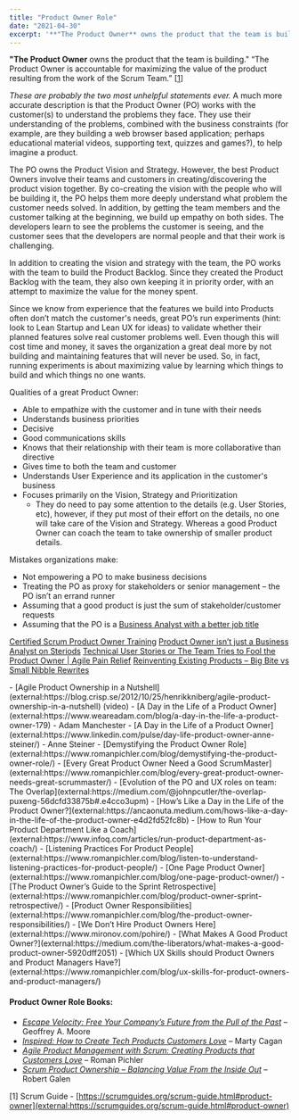 ```yaml
---
title: "Product Owner Role"
date: "2021-04-30"
excerpt: '**"The Product Owner** owns the product that the team is building." “The Product Owner is'
---
```


**"The Product Owner** owns the product that the team is building." “The Product Owner is accountable for maximizing the value of the product resulting from the work of the Scrum Team.” \[[1](#footnotes)\]

_These are probably the two most unhelpful statements ever._ A much more accurate description is that the Product Owner (PO) works with the customer(s) to understand the problems they face. They use their understanding of the problems, combined with the business constraints (for example, are they building a web browser based application; perhaps educational material videos, supporting text, quizzes and games?), to help imagine a product.

The PO owns the Product Vision and Strategy. However, the best Product Owners involve their teams and customers in creating/discovering the product vision together. By co-creating the vision with the people who will be building it, the PO helps them more deeply understand what problem the customer needs solved. In addition, by getting the team members and the customer talking at the beginning, we build up empathy on both sides. The developers learn to see the problems the customer is seeing, and the customer sees that the developers are normal people and that their work is challenging.

In addition to creating the vision and strategy with the team, the PO works with the team to build the Product Backlog. Since they created the Product Backlog with the team, they also own keeping it in priority order, with an attempt to maximize the value for the money spent.

Since we know from experience that the features we build into Products often don’t match the customer's needs, great PO’s run experiments (hint: look to Lean Startup and Lean UX for ideas) to validate whether their planned features solve real customer problems well. Even though this will cost time and money, it saves the organization a great deal more by not building and maintaining features that will never be used. So, in fact, running experiments is about maximizing value by learning which things to build and which things no one wants.

Qualities of a great Product Owner:

- Able to empathize with the customer and in tune with their needs
- Understands business priorities
- Decisive
- Good communications skills
- Knows that their relationship with their team is more collaborative than directive
- Gives time to both the team and customer
- Understands User Experience and its application in the customer's business
- Focuses primarily on the Vision, Strategy and Prioritization
    - They do need to pay some attention to the details (e.g. User Stories, etc), however, if they put most of their effort on the details, no one will take care of the Vision and Strategy. Whereas a good Product Owner can coach the team to take ownership of smaller product details.

Mistakes organizations make:

- Not empowering a PO to make business decisions
- Treating the PO as proxy for stakeholders or senior management – the PO isn’t an errand runner
- Assuming that a good product is just the sum of stakeholder/customer requests
- Assuming that the PO is a [Business Analyst with a better job title](/blog/product-owner-isn-business-analyst-steroids)

[Certified Scrum Product Owner Training](/certified-scrum-product-owner-cspo-training)
[Product Owner isn’t just a Business Analyst on Steriods](/blog/product-owner-isn-business-analyst-steroids)
[Technical User Stories or The Team Tries to Fool the Product Owner | Agile Pain Relief](/blog/scrummaster-tales-technical-user-stories-team-pull-fast-product-owner)
[Reinventing Existing Products – Big Bite vs Small Nibble Rewrites](/blog/reinventing-existing-products-big-bite-vs-small-nibble-rewrites)

<HighlightBox heading="Resource Links" variant="resourceLinks">
- [Agile Product Ownership in a Nutshell](external:https://blog.crisp.se/2012/10/25/henrikkniberg/agile-product-ownership-in-a-nutshell) (video)
- [A Day in the Life of a Product Owner](external:https://www.weareadam.com/blog/a-day-in-the-life-a-product-owner-179) - Adam Manchester
- [A Day in the Life of a Product Owner](external:https://www.linkedin.com/pulse/day-life-product-owner-anne-steiner/) - Anne Steiner
- [Demystifying the Product Owner Role](external:https://www.romanpichler.com/blog/demystifying-the-product-owner-role/)
- [Every Great Product Owner Need a Good ScrumMaster](external:https://www.romanpichler.com/blog/every-great-product-owner-needs-great-scrummaster/)
- [Evolution of the PO and UX roles on team: The Overlap](external:https://medium.com/@johnpcutler/the-overlap-puxeng-56dcfd33875b#.e4cco3upm)
- [How’s Like a Day in the Life of the Product Owner?](external:https://ancaonuta.medium.com/hows-like-a-day-in-the-life-of-the-product-owner-e4d2fd52fc8b)
- [How to Run Your Product Department Like a Coach](external:https://www.infoq.com/articles/run-product-department-as-coach/)
- [Listening Practices For Product People](external:https://www.romanpichler.com/blog/listen-to-understand-listening-practices-for-product-people/)
- [One Page Product Owner](external:https://www.romanpichler.com/blog/one-page-product-owner/)
- [The Product Owner’s Guide to the Sprint Retrospective](external:https://www.romanpichler.com/blog/product-owner-sprint-retrospective/)
- [Product Owner Responsibilities](external:https://www.romanpichler.com/blog/the-product-owner-responsibilities/)
- [We Don’t Hire Product Owners Here](external:https://www.mironov.com/pohire/)
- [What Makes A Good Product Owner?](external:https://medium.com/the-liberators/what-makes-a-good-product-owner-5920dff2051)
- [Which UX Skills should Product Owners and Product Managers Have?](external:https://www.romanpichler.com/blog/ux-skills-for-product-owners-and-product-managers/)

#### Product Owner Role Books:

- _[Escape Velocity: Free Your Company’s Future from the Pull of the Past](external:https://www.amazon.com/Escape-Velocity-Free-Companys-Future/dp/0062040898/&tag=notesfromatoo-20)_ – Geoffrey A. Moore
- _[Inspired: How to Create Tech Products Customers Love](external:https://www.amazon.com/INSPIRED-Create-Tech-Products-Customers/dp/1119387507/&tag=notesfromatoo-20)_ – Marty Cagan
- [_Agile Product Management with Scrum: Creating Products that Customers Love_](external:https://www.amazon.com/Agile-Product-Management-Scrum-Addison-Wesley/dp/0321605780/&tag=notesfromatoo-20) – Roman Pichler
- _[Scrum Product Ownership – Balancing Value From the Inside Out](external:https://www.amazon.com/Scrum-Product-Ownership-Balancing-Inside/dp/0988502623/&tag=notesfromatoo-20)_ – Robert Galen

\[1\] Scrum Guide - [https://scrumguides.org/scrum-guide.html#product-owner](external:https://scrumguides.org/scrum-guide.html#product-owner)
</HighlightBox>
